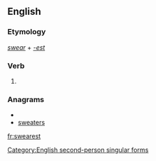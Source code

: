 ==English==

===Etymology===
''[[swear]]'' + ''[[-est]]''

===Verb===
{{infl|en|verb form}}

# {{archaic}} {{form of|Second-person singular simple present form|swear}}

===Anagrams===
* {{alphagram|aeersstw}}
* [[sweaters#English|sweaters]]

[[Category:English second-person singular forms]]

[[fr:swearest]]